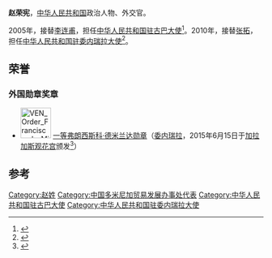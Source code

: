'''赵荣宪'''，[[中华人民共和国|中华人民共和国]]政治人物、外交官。

2005年，接替[[李连甫|李连甫]]，担任[[中国驻古巴大使列表|中华人民共和国驻古巴大使]]<ref>{{cite web|author=中华人民共和国外交部|title=中国驻古巴历任大使|url=http://www.mfa.gov.cn/chn/pds/ziliao/wjrw/2167/2174/t9286.htm|publisher=中华人民共和国外交部|accessdate=2012-03-09}}</ref>。2010年，接替[[张拓|张拓]]，担任[[中国驻委内瑞拉大使列表|中华人民共和国驻委内瑞拉大使]]<ref>{{cite web|author=中华人民共和国外交部|title=中国驻委内瑞拉历任大使|url=http://www.mfa.gov.cn/chn/pds/ziliao/wjrw/2167/2174/t9293.htm|publisher=中华人民共和国外交部|accessdate=2012-03-09}}</ref>。

==荣誉==
===外国勋章奖章===
* [[File:VEN_Order_Francisco_de_Miranda_-_Grand_Cross_BAR.png|60px]] [[弗朗西斯科·德米兰达勋章|一等弗朗西斯科·德米兰达勋章]]（[[委内瑞拉|委内瑞拉]]，2015年6月15日于[[加拉加斯|加拉加斯]][[观花宫|观花宫]]颁发<ref>{{cite web |title=委内瑞拉总统马杜罗向赵荣宪大使授勋 |url=https://www.mfa.gov.cn/ce/ceve//chn/sgxx/t1273744.htm |publisher=中华人民共和国驻委内瑞拉玻利瓦尔共和国大使馆 |date=2015-06-17 |accessdate=2022-01-16 |archive-date=2022-01-16 |archive-url=https://web.archive.org/web/20220116142039/https://www.mfa.gov.cn/ce/ceve//chn/sgxx/t1273744.htm |dead-url=no }}</ref>）

== 参考 ==
{{reflist}}

{{start box}}
{{s-dip}}
{{succession box|[[李连甫|李连甫]]|[[刘玉琴|刘玉琴]]|[[中国驻古巴大使列表|中华人民共和国驻古巴大使]]|2005年10月-2009年12月}}
{{succession box|[[张拓|张拓]]|[[趙本堂|趙本堂]]|[[中国驻委内瑞拉大使列表|中华人民共和国驻委内瑞拉大使]]|2010年2月-2015年7月}}
{{end box}}
{{中国政治人物小作品}}

[[Category:赵姓|Category:赵姓]]
[[Category:中国多米尼加贸易发展办事处代表|Category:中国多米尼加贸易发展办事处代表]]
[[Category:中华人民共和国驻古巴大使|Category:中华人民共和国驻古巴大使]]
[[Category:中华人民共和国驻委内瑞拉大使|Category:中华人民共和国驻委内瑞拉大使]]